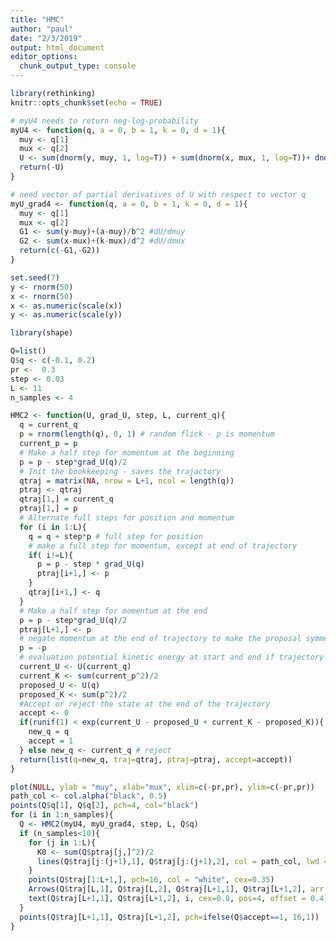 ```yaml
---
title: "HMC"
author: "paul"
date: "2/3/2019"
output: html_document
editor_options: 
  chunk_output_type: console
---
```


```r
library(rethinking)
knitr::opts_chunk$set(echo = TRUE)
```
```r
# myU4 needs to return neg-log-probability
myU4 <- function(q, a = 0, b = 1, k = 0, d = 1){
  muy <- q[1]
  mux <- q[2]
  U <- sum(dnorm(y, muy, 1, log=T)) + sum(dnorm(x, mux, 1, log=T))+ dnorm(muy, a, b, log=T)+ dnorm(mux, k, d, log=T)
  return(-U)
}
```
```r
# need vector of partial derivatives of U with respect to vector q
myU_grad4 <- function(q, a = 0, b = 1, k = 0, d = 1){
  muy <- q[1]
  mux <- q[2]
  G1 <- sum(y-muy)+(a-muy)/b^2 #dU/dmuy
  G2 <- sum(x-mux)+(k-mux)/d^2 #dU/dmux
  return(c(-G1,-G2))
}

```

```r
set.seed(7)
y <- rnorm(50)
x <- rnorm(50)
x <- as.numeric(scale(x))
y <- as.numeric(scale(y))

```

```r
library(shape)
```
```r
Q=list()
Q$q <- c(-0.1, 0.2)
pr <-  0.3
step <- 0.03
L <- 11
n_samples <- 4
```

```r
HMC2 <- function(U, grad_U, step, L, current_q){
  q = current_q
  p = rnorm(length(q), 0, 1) # random flick - p is momentum
  current_p = p
  # Make a half step for momentum at the beginning
  p = p - step*grad_U(q)/2
  # Init the bookkeeping - saves the trajactory
  qtraj = matrix(NA, nrow = L+1, ncol = length(q))
  ptraj <- qtraj
  qtraj[1,] = current_q
  ptraj[1,] = p
  # Alternate full steps for position and momentum
  for (i in 1:L){
    q = q + step*p # full step for position
    # make a full step for momentum, except at end of trajectory
    if( i!=L){
      p = p - step * grad_U(q)
      ptraj[i+1,] <- p
    }
    qtraj[i+1,] <- q
  }
  # Make a half step for momentum at the end
  p = p - step*grad_U(q)/2
  ptraj[L+1,] <- p
  # negate momentum at the end of trajectory to make the proposal symmetric
  p = -p
  # evaluation potential kinetic energy at start and end if trajectory
  current_U <- U(current_q)
  current_K <- sum(current_p^2)/2
  proposed_U <- U(q)
  proposed_K <- sum(p^2)/2
  #Accept or reject the state at the end of the trajectory
  accept <- 0
  if(runif(1) < exp(current_U - proposed_U + current_K - proposed_K)){ # if total energy is bigger afterwards, definitely accept
    new_q = q
    accept = 1
  } else new_q <- current_q # reject
  return(list(q=new_q, traj=qtraj, ptraj=ptraj, accept=accept))
}
```
```r
plot(NULL, ylab = "muy", xlab="mux", xlim=c(-pr,pr), ylim=c(-pr,pr))
path_col <- col.alpha("black", 0.5)
points(Q$q[1], Q$q[2], pch=4, col="black")
for (i in 1:n_samples){
  Q <- HMC2(myU4, myU_grad4, step, L, Q$q)
  if (n_samples<10){
    for (j in 1:L){
      K0 <- sum(Q$ptraj[j,]^2)/2
      lines(Q$traj[j:(j+1),1], Q$traj[j:(j+1),2], col = path_col, lwd = 1+ 2 * K0)
    }
    points(Q$traj[1:L+1,], pch=16, col = "white", cex=0.35)
    Arrows(Q$traj[L,1], Q$traj[L,2], Q$traj[L+1,1], Q$traj[L+1,2], arr.length = 0.35, arr.adj = 0.7)
    text(Q$traj[L+1,1], Q$traj[L+1,2], i, cex=0.8, pos=4, offset = 0.4)
  }
  points(Q$traj[L+1,1], Q$traj[L+1,2], pch=ifelse(Q$accept==1, 16,1))
}
```



